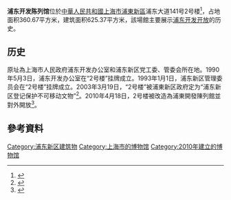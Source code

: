 '''浦东开发陈列馆'''位於[[中華人民共和國|中華人民共和國]][[上海市|上海市]][[浦東新區|浦東新區]]浦东大道141号2号楼<ref>{{cite news |title=浦东开发陈列馆、望江驿，上海市政府党组党日活动去了这里 |url=https://m.sohu.com/a/404554344_260616/?pvid=000115_3w_a |agency=澎湃新闻 |accessdate=2020-06-28 |archive-date=2020-06-29 |archive-url=https://web.archive.org/web/20200629192448/https://m.sohu.com/a/404554344_260616/?pvid=000115_3w_a |dead-url=no }}</ref>，占地面积360.67平方米，建筑面积625.37平方米，該場館主要展示[[浦东开发开放|浦东开发开放]]的历史。

==历史==
原址為上海市人民政府浦东开发办公室和浦东新区党工委、管委会所在地。1990年5月3日，浦东开发办公室在“2号楼”挂牌成立。1993年1月1日，浦东新区管理委员会在“2号楼”挂牌成立。2003年3月19日，“2号楼”被浦東新区政府定为“浦东新区登记保护不可移动文物”<ref>{{cite news |title=浦东开发陈列馆 |url=http://www.pdtimes.com.cn/html/2011-07/08/content_2_4.htm |publisher=浦東時報 |accessdate=2020-06-28 |archive-date=2020-06-28 |archive-url=https://web.archive.org/web/20200628162903/http://www.pdtimes.com.cn/html/2011-07/08/content_2_4.htm |dead-url=no }}</ref>。2010年4月18日，2号楼被改造為浦東開發陳列館並對外開放<ref>{{cite news |title=上海浦东开发陈列馆开馆 再现浦东创业点滴 |url=http://www.chinanews.com/cul/news/2010/04-19/2233186.shtml |publisher=中國新聞網 |accessdate=2020-06-28 |archive-date=2020-06-30 |archive-url=https://web.archive.org/web/20200630023028/http://www.chinanews.com/cul/news/2010/04-19/2233186.shtml |dead-url=no }}</ref>。

== 參考資料 ==
{{Reflist|2}}

[[Category:浦东新区建筑物|Category:浦东新区建筑物]]
[[Category:上海市的博物馆|Category:上海市的博物馆]]
[[Category:2010年建立的博物馆|Category:2010年建立的博物馆]]
